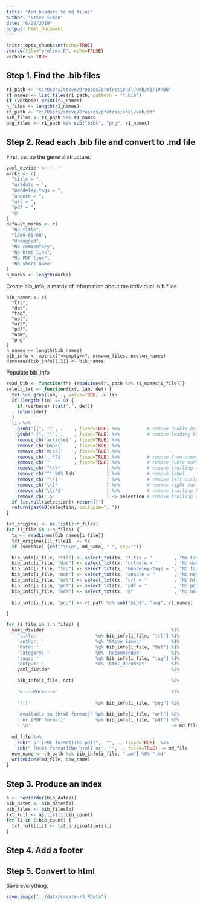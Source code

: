 ```yaml
---
title: "Add headers to md files"
author: "Steve Simon"
date: "6/28/2019"
output: html_document
---
```


```r
knitr::opts_chunk$set(echo=TRUE)
source(file="prelims.R", echo=FALSE)
verbose <- TRUE
```

## Step 1. Find the .bib files

```r
r1_path <- "c:/Users/steve/Dropbox/professional/web/r1/19/06"
r1_names <- list.files(r1_path, pattern = "*.bib")
if (verbose) print(r1_names)
n_files <- length(r1_names)
r3_path <- "c:/Users/steve/Dropbox/professional/web/r3"
bib_files <- r1_path %s% r1_names
png_files <- r1_path %s% sub("bib$", "png", r1_names)
```

## Step 2. Read each .bib file and convert to .md file

First, set up the general structure.

```r
yaml_divider <- '---'
marks <- c(
  "title = ",
  "urldate = ",
  "mendeley-tags = ",
  "annote = ",
  "url = ",
  "pdf = ",
  "@"
)
default_marks <- c(
  "No title",
  "1999-09-09",
  "Untagged",
  "No commentary",
  "No html link",
  "No PDF link",
  "No short name"
)
n_marks <- length(marks)
```

Create bib_info, a matrix of information about the individual .bib files.

```create-info
bib_names <- c(
  "ttl",
  "dat",
  "tag",
  "not",
  "url",
  "pdf",
  "nam",
  "png"
)
n_names <- length(bib_names)
bib_info <- matrix("<<empty>>", nrow=n_files, ncol=n_names)
dimnames(bib_info)[[1]] <- bib_names
```

Populate bib_info

```r
read_bib <- function(fn) {readLines(r1_path %s% r1_names[i_file])}
select_txt <- function(txt, lab, def) {
  txt %>% grep(lab, ., value=TRUE) -> lin 
  if (length(lin) == 0) {
    if (verbose) {cat(",", def)}
    return(def)
  }
  lin %>%
    gsub("{{", "{", .    , fixed=TRUE) %>%          # remove double bracket
    gsub(" {", "{", .    , fixed=TRUE) %>%          # remove leading blank
    remove_ch('article{' , fixed=TRUE) %>%
    remove_ch('book{'    , fixed=TRUE) %>%
    remove_ch('misc{'    , fixed=TRUE) %>%
    remove_ch(',.*?$'    , fixed=TRUE) %>%          # remove from comma to end
    remove_ch('"'        , fixed=TRUE) %>%          # remove quote marks
    remove_ch('^\\s*'                ) %>%          # remove trailing spaces
    remove_ch("^" %0% lab            ) %>%          # remove label
    remove_ch('^\\{'                 ) %>%          # remove left curly bracket
    remove_ch('\\}'                  ) %>%          # remove right curly bracket
    remove_ch('\\s*$'                ) %>%          # remove trailing blanks
    remove_ch(',$'                   ) -> selection # remove trailing comma
  if (is.null(selection)) return("")
  return(paste0(selection, collapse="; "))
}

```


```r
txt_original <- as.list(1:n_files)
for (i_file in 1:n_files) {
  tx <- readLines(bib_names[i_file])
  txt_original[[i_file]]  <- tx
  if (verbose) {cat("\n\n", md_name, " ", sep="")}

  bib_info[i_file, "ttl"] <- select_txt(tx, "title = "        , "No title")
  bib_info[i_file, "dat"] <- select_txt(tx, "urldate = "      , "No date")
  bib_info[i_file, "tag"] <- select_txt(tx, "mendeley-tags = ", "No tags")
  bib_info[i_file, "not"] <- select_txt(tx, "annote = "       , "No notes")
  bib_info[i_file, "url"] <- select_txt(tx, "url = "          , "No html")
  bib_info[i_file, "pdf"] <- select_txt(tx, "pdf = "          , "No pdf")
  bib_info[i_file, "nam"] <- select_txt(tx, "@"               , "No name")
  
  bib_info[i_file, "png"] <- r1_path %s% sub("bib$", "png", r1_names)

}
```

```r
for (i_file in 1:n_files) {
  yaml_divider                                               %1%
    'title: '                    %q% bib_info[i_file, "ttl"] %1%
    'author: '                   %q% "Steve Simon"           %1%
    'date: '                     %q% bib_info[i_file, "dat"] %1%
    'category: '                 %0% 'Recommended'           %1%
    'tags: '                     %q% bib_info[i_file, "tag"] %1%
    'output: '                   %0% 'html_document'         %1%
    yaml_divider                                             %2%

    bib_info[i_file, not]                                    %2%
    
    '<!---More--->'                                          %2%
    
    '![]'                        %p% bib_info[i_file, "png"] %2%
    
    'Available in [html format]' %p% bib_info[i_file, "url"] %0%
    ' or [PDF format]'           %p% bib_info[i_file, "pdf"] %0%
    '.\n'                                                    -> md_file
  
  md_file %>%
    sub(" or [PDF format](No pdf)",  "", ., fixed=TRUE)  %>%
    sub(" [html format](No html) or", "", ., fixed=TRUE) -> md_file
  new_name <- r3_path %s% bib_info[i_file, "nam"] %0% ".md"
  writeLines(md_file, new_name)  
}
```

## Step 3. Produce an index

```r
o <- rev(order(bib_dates))
bib_dates <- bib_dates[o]
bib_files <- bib_files[o]
txt_full <- as.list(1:bib_count)
for (i in 1:bib_count) {
  txt_full[[i]] <- txt_original[[o[i]]]
}
```

## Step 4. Add a footer

## Step 5. Convert to html

Save everything.

```r
save.image("../data/create-r3.RData")
```